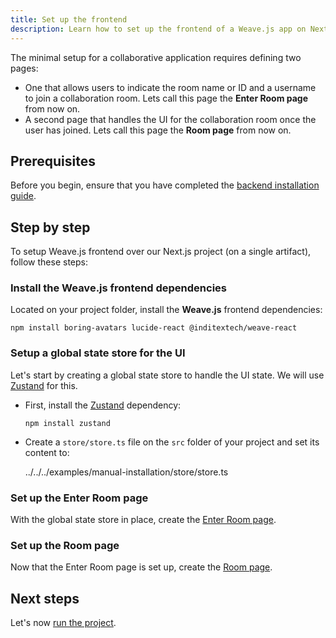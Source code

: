 ```yaml
---
title: Set up the frontend
description: Learn how to set up the frontend of a Weave.js app on Next.js
---
```


The minimal setup for a collaborative application requires defining two pages:

- One that allows users to indicate the room name or ID and a username to join a collaboration room.
  Lets call this page the **Enter Room page** from now on.
- A second page that handles the UI for the collaboration room once the user has joined.
  Lets call this page the **Room page** from now on.

## Prerequisites

Before you begin, ensure that you have completed the [backend installation guide](/docs/main/manual-installation/backend).

## Step by step

To setup Weave.js frontend over our Next.js project (on a single artifact), follow these steps:

<div className="fd-steps">

<div className="[&_h3]:fd-step">
 
### Install the Weave.js frontend dependencies

Located on your project folder, install the **Weave.js** frontend dependencies:

```shell
npm install boring-avatars lucide-react @inditextech/weave-react
```

</div>

<div className="[&_h3]:fd-step">
 
### Setup a global state store for the UI

Let's start by creating a global state store to handle the UI state. We will use
[Zustand](https://zustand.docs.pmnd.rs/getting-started/introduction) for this.


- First, install the [Zustand](https://zustand.docs.pmnd.rs/getting-started/introduction) dependency:

  ```shell
  npm install zustand
  ```

- Create a `store/store.ts` file on the `src` folder of your project and set its content to:

  <include lang="ts" meta='title="store/store.ts"'>
    ../../../examples/manual-installation/store/store.ts
  </include>

</div>

<div className="[&_h3]:fd-step">
 
### Set up the Enter Room page

With the global state store in place, create the [Enter Room page](/docs/main/manual-installation/frontend/enter-room-page).

</div>

<div className="[&_h3]:fd-step">
 
### Set up the Room page

Now that the Enter Room page is set up, create the [Room page](/docs/main/manual-installation/frontend/room-page).

</div>

</div>

## Next steps

Let's now [run the project](/docs/main/manual-installation#run-the-project).
